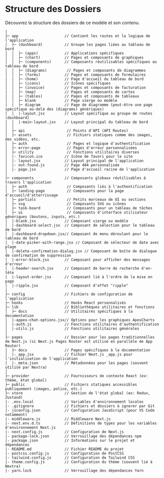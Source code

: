 # Structure des Dossiers

Découvrez la structure des dossiers de ce modèle et son contenu.

```
|
├─ app                     // Contient les routes et la logique de l'application
│  ├─ (dashboard)          // Groupe les pages liées au tableau de bord
│  │  ├─ (apps)            // Applications spécifiques
│  │  ├─ (chart)           // Pages et composants de graphiques
│  │  ├─ (components)      // Composants réutilisables spécifiques au tableau de bord
│  │  ├─ (diagrams)         // Pages et composants de diagrammes
│  │  ├─ (forms)           // Pages et composants de formulaires
|  |  ├─ (home)            // Page d'accueil du tableau de bord
│  │  ├─ (icons)           // Icônes spécifiques
│  │  ├─ (invoice)         // Pages et composants de facturation
|  |  ├─ (map)             // Pages et composants de cartes
│  │  ├─ (tables)          // Pages et composants de tableaux
│  │  ├─ blank             // Page vierge ou modèle
|  |  ├─ diagram           // Page de diagramme (peut-être une page spécifique au-delà des (diagrams) génériques)
│  │  |-layout.jsx         // Layout spécifique au groupe de routes (dashboard)
│  │  |-main-layout.jsx    // Layout principal du tableau de bord
│  │  
│  ├─ api                   // Points d'API (API Routes)
│  ├─ assets                // Fichiers statiques comme des images, des vidéos, etc.
│  ├─ auth                  // Pages et logique d'authentification
│  ├─ error-page            // Pages d'erreur personnalisées
│  ├─ utility               // Fonctions utilitaires diverses
│  |- favicon.ico          // Icône de favori pour le site
│  |- layout.jsx           // Layout principal de l'application
│  |- not-found.js         // Page 404 personnalisée
│  |- page.jsx             // Page d'accueil racine de l'application
│  
├─ components              // Composants globaux réutilisables à travers l'application
│  ├─ auth                  // Composants liés à l'authentification
│  ├─ landing-page          // Composants pour la page d'accueil/d'atterrissage
│  ├─ partials              // Petits morceaux de UI ou sections
│  ├─ svg                   // Composants SVG ou icônes
│  ├─ task-board            // Composants pour un tableau de tâches
│  ├─ ui                    // Composants d'interface utilisateur génériques (boutons, inputs, etc.)
|  |-blank.jsx             // Composant vierge ou modèle
│  |-dashboard-select.jsx  // Composant de sélection pour le tableau de bord
│  |-dashboard-dropdown.jsx// Composant de menu déroulant pour le tableau de bord
│  |-date-picker-with-range.jsx // Composant de sélecteur de date avec plage
│  |-delete-confirmation-dialog.jsx // Composant de boîte de dialogue de confirmation de suppression
│  |-error-block.jsx       // Composant pour afficher des messages d'erreur
│  |-header-search.jsx     // Composant de barre de recherche d'en-tête
│  |-layout-order.jsx      // Composant lié à l'ordre de la mise en page
│  |-ripple.jsx            // Composant d'effet "ripple"
|
├─ config                  // Fichiers de configuration de l'application
├─ hooks                   // Hooks React personnalisés
├─ lib                     // Bibliothèques utilitaires et fonctions
│  ├─ docs                 // Utilitaires spécifiques à la documentation
│  |-appex-chat-options.jsx// Options pour les graphiques ApexCharts
│  |-auth.js               // Fonctions utilitaires d'authentification
│  |-utils.js              // Fonctions utilitaires générales
│  
├─ pages                   // Dossier pour les pages traditionnelles de Next.js (si Next.js Pages Router est utilisé en parallèle de App Router)
│  ├─ docs                 // Pages spécifiques à la documentation
│  |-_app.jsx              // Fichier Next.js _app.js pour l'initialisation de l'application
│  |-_meta.json            // Métadonnées pour les pages (souvent utilisé par Nextra)
│  
├─ provider                // Fournisseurs de contexte React (ex: thème, état global)
├─ public                  // Fichiers statiques accessibles publiquement (images, police, etc.)
├─ store                   // Gestion de l'état global (ex: Redux, Zustand)
|- .env.local              // Variables d'environnement locales
|- .gitignore              // Fichiers et dossiers à ignorer par Git
|- jsconfig.json           // Configuration JavaScript (pour VS Code notamment)
|- middleware.js           // Middleware Next.js
|- next.env.d.ts           // Définitions de types pour les variables d'environnement Next.js
|- next.config.js          // Configuration de Next.js
|- package-lock.json       // Verrouillage des dépendances npm
|- package.json            // Informations sur le projet et dépendances
|- README.md               // Fichier README du projet
|- postcss.config.js       // Configuration de PostCSS
|- tailwind.config.js      // Configuration de Tailwind CSS
|- theme.config.js         // Configuration du thème (souvent lié à Nextra)
|- yarn.lock               // Verrouillage des dépendances Yarn
```